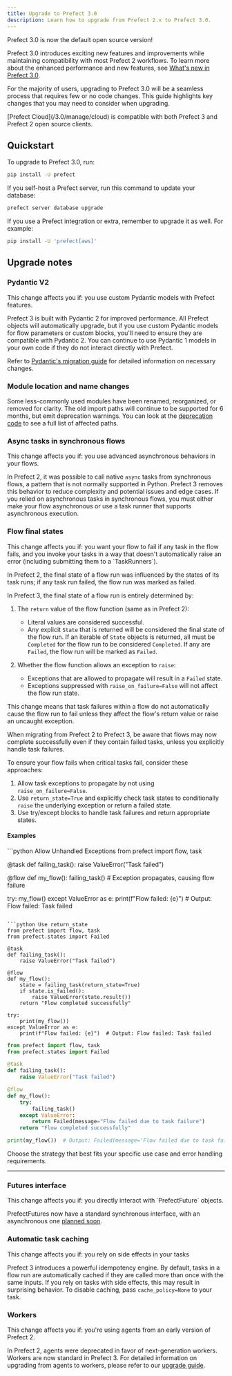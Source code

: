 ```yaml
---
title: Upgrade to Prefect 3.0
description: Learn how to upgrade from Prefect 2.x to Prefect 3.0.
---
```


Prefect 3.0 is now the default open source version!

Prefect 3.0 introduces exciting new features and improvements while maintaining compatibility with most Prefect 2 workflows. 
To learn more about the enhanced performance and new features, see [What's new in Prefect 3.0](/resources/whats-new-prefect-3).

For the majority of users, upgrading to Prefect 3.0 will be a seamless process that requires few or no code changes. 
This guide highlights key changes that you may need to consider when upgrading.

<Note>
[Prefect Cloud](/3.0/manage/cloud) is compatible with both Prefect 3 and Prefect 2 open source clients. 
</Note>

## Quickstart

To upgrade to Prefect 3.0, run:

```bash
pip install -U prefect
```

If you self-host a Prefect server, run this command to update your database:

```bash
prefect server database upgrade
```

If you use a Prefect integration or extra, remember to upgrade it as well. For example:

```bash
pip install -U 'prefect[aws]'
```

## Upgrade notes

### Pydantic V2

<Info>
This change affects you if: you use custom Pydantic models with Prefect features.
</Info>

Prefect 3 is built with Pydantic 2 for improved performance. All Prefect objects will automatically upgrade, but if you use custom Pydantic models for flow parameters or custom blocks, you'll need to ensure they are compatible with Pydantic 2. You can continue to use Pydantic 1 models in your own code if they do not interact directly with Prefect.

Refer to [Pydantic's migration guide](https://docs.pydantic.dev/latest/migration/) for detailed information on necessary changes.

### Module location and name changes

Some less-commonly used modules have been renamed, reorganized, or removed for clarity. The old import paths will continue to be supported for 6 months, but emit deprecation warnings. You can look at the [deprecation code](https://github.com/PrefectHQ/prefect/blob/main/src/prefect/_internal/compatibility/migration.py) to see a full list of affected paths.

### Async tasks in synchronous flows

<info>
This change affects you if: you use advanced asynchronous behaviors in your flows.
</info>

In Prefect 2, it was possible to call native `async` tasks from synchronous flows, a pattern that is not normally supported in Python. Prefect 3 removes this behavior to reduce complexity and potential issues and edge cases. If you relied on asynchronous tasks in synchronous flows, you must either make your flow asynchronous or use a task runner that supports asynchronous execution. 

### Flow final states

<info>
This change affects you if: you want your flow to fail if any task in the flow fails, and you invoke your tasks in a way that doesn't automatically raise an error (including submitting them to a `TaskRunners`).
</info>

In Prefect 2, the final state of a flow run was influenced by the states of its task runs; if any task run failed, the flow run was marked as failed.

In Prefect 3, the final state of a flow run is entirely determined by:

1. The `return` value of the flow function (same as in Prefect 2):
   - Literal values are considered successful.
   - Any explicit `State` that is returned will be considered the final state of the flow run. If an iterable of `State` objects is returned, all must be `Completed` for the flow run to be considered `Completed`. If any are `Failed`, the flow run will be marked as `Failed`.

2. Whether the flow function allows an exception to `raise`:
   - Exceptions that are allowed to propagate will result in a `Failed` state.
   - Exceptions suppressed with `raise_on_failure=False` will not affect the flow run state.

This change means that task failures within a flow do not automatically cause the flow run to fail unless they affect the flow's return value or raise an uncaught exception.

<Warning>
When migrating from Prefect 2 to Prefect 3, be aware that flows may now complete successfully even if they contain failed tasks, unless you explicitly handle task failures.
</Warning>

To ensure your flow fails when critical tasks fail, consider these approaches:

1. Allow task exceptions to propagate by not using `raise_on_failure=False`.
2. Use `return_state=True` and explicitly check task states to conditionally `raise` the underlying exception or return a failed state.
3. Use try/except blocks to handle task failures and return appropriate states.

#### Examples

<CodeGroup>
```python Allow Unhandled Exceptions
from prefect import flow, task

@task
def failing_task():
    raise ValueError("Task failed")

@flow
def my_flow():
    failing_task()  # Exception propagates, causing flow failure

try:
    my_flow()
except ValueError as e:
    print(f"Flow failed: {e}")  # Output: Flow failed: Task failed
```

```python Use return_state
from prefect import flow, task
from prefect.states import Failed

@task
def failing_task():
    raise ValueError("Task failed")

@flow
def my_flow():
    state = failing_task(return_state=True)
    if state.is_failed():
        raise ValueError(state.result())
    return "Flow completed successfully"

try:
    print(my_flow())
except ValueError as e:
    print(f"Flow failed: {e}")  # Output: Flow failed: Task failed
```

```python Use try/except
from prefect import flow, task
from prefect.states import Failed

@task
def failing_task():
    raise ValueError("Task failed")

@flow
def my_flow():
    try:
        failing_task()
    except ValueError:
        return Failed(message="Flow failed due to task failure")
    return "Flow completed successfully"

print(my_flow())  # Output: Failed(message='Flow failed due to task failure')
```
</CodeGroup>

Choose the strategy that best fits your specific use case and error handling requirements.

-----

### Futures interface

<info>
This change affects you if: you directly interact with `PrefectFuture` objects.
</info>

PrefectFutures now have a standard synchronous interface, with an asynchronous one [planned soon](https://github.com/PrefectHQ/prefect/issues/15008).

### Automatic task caching

<info>
This change affects you if: you rely on side effects in your tasks
</info>

Prefect 3 introduces a powerful idempotency engine. By default, tasks in a flow run are automatically cached if they are called more than once with the same inputs. If you rely on tasks with side effects, this may result in surprising behavior. To disable caching, pass `cache_policy=None` to your task.

### Workers

<info>
This change affects you if: you're using agents from an early version of Prefect 2.
</info>

In Prefect 2, agents were deprecated in favor of next-generation workers. Workers are now standard in Prefect 3. For detailed information on upgrading from agents to workers, please refer to our [upgrade guide](https://docs-3.prefect.io/3.0/resources/upgrade-agents-to-workers).
